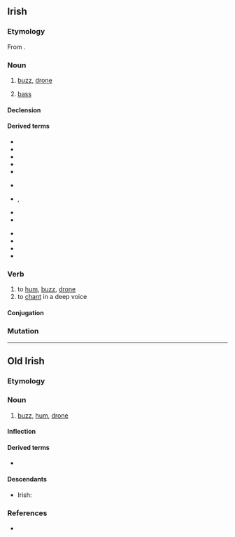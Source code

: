 {{also|dörd}}
==Irish==

===Etymology===
From {{inh|ga|sga|dord||buzzing, humming, droning, intoning}}.

===Noun===
{{ga-noun|m|doird|doird}}

# [[buzz]], [[drone]]
# {{lb|ga|music}} [[bass]]

====Declension====
{{ga-decl-m1|d|ord|oird}}

====Derived terms====
{{der-top3}}
* {{l|ga|andord|t=drone, chant}}
* {{l|ga|dordfhocal|t=buzzword}}
* {{l|ga|dord figiúrtha|t=figured bass}}
* {{l|ga|dord-druma|t=bass drum}}
* {{l|ga|dordeochair|t=bass clef}}
{{der-mid3}}
* {{l|ga|dordghuth|t=bass voice}}
* {{l|ga|dordlíne}}, {{l|ga|líne an doird|t=bassline}}
* {{l|ga|dordóir|t=bassist}}
* {{l|ga|dordveidhil|t=cello}}
{{der-mid3}}
* {{l|ga|dordveidhlín|t=bass fiddle}}
* {{l|ga|fo-dhord|t=subdued murmur; backbiting}}
* {{l|ga|fo-dhordaire|t=subwoofer}}
* {{l|ga|olldord|t=double bass, contrabass}}
{{der-bottom}}

===Verb===
{{ga-verb|pres=dordann|fut=dordfaidh|vn=dordadh|pp=dordta}}

# to [[hum]], [[buzz]], [[drone]]
# to [[chant]] in a deep voice

====Conjugation====
{{ga-conj-1a|d|or|d|broad}}

===Mutation===
{{ga-mut}}

----

==Old Irish==

===Etymology===
{{rfe|sga}}

===Noun===
{{sga-noun}}

# [[buzz]], [[hum]], [[drone]]

====Inflection====
{{sga-decl-noun
|class=o-?
}}

====Derived terms====
* {{l|sga|dordaid}}

====Descendants====
* Irish: {{l|ga|dord}}

===References===
* {{R:DIL|18319}}